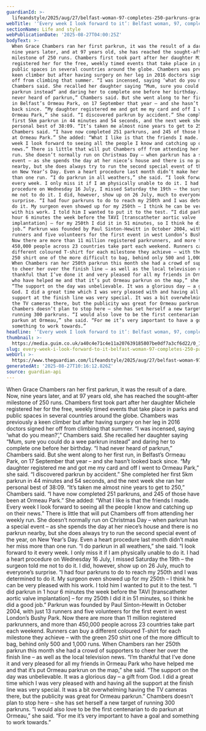 ```yaml
---
guardianId: >-
  lifeandstyle/2025/aug/27/belfast-woman-97-completes-250-parkruns-grace-chambers
webTitle: '‘Every week I look forward to it’: Belfast woman, 97, completes 250 parkruns'
sectionName: Life and style
webPublicationDate: '2025-08-27T04:00:25Z'
bodyText: >-
  When Grace Chambers ran her first parkrun, it was the result of a dare. Now,
  nine years later, and at 97 years old, she has reached the sought-after
  milestone of 250 runs. Chambers first took part after her daughter Michele
  registered her for the free, weekly timed events that take place in parks and
  public spaces in several countries around the globe. Chambers was previously a
  keen climber but after having surgery on her leg in 2016 doctors signed her
  off from climbing that summer. “I was incensed, saying ‘what do you mean?’,”
  Chambers said. She recalled her daughter saying “Mum, sure you could do a wee
  parkrun instead” and daring her to complete one before her birthday. “I had
  never heard of parkrun,” Chambers said. But she went along to her first run,
  in Belfast’s Ormeau Park, on 17 September that year – and she hasn’t looked
  back since. “My daughter registered me and got me my card and off I went to
  Ormeau Park,” she said. “I discovered parkrun by accident.” She completed her
  first 5km parkrun in 44 minutes and 54 seconds, and the next week she ran her
  personal best of 38:09. “It’s taken me almost nine years to get to 250,”
  Chambers said. “I have now completed 251 parkruns, and 245 of those have been
  at Ormeau Park.” She added: “What I like is that the friends I made. Every
  week I look forward to seeing all the people I know and catching up on their
  news.” There is little that will put Chambers off from attending her weekly
  run. She doesn’t normally run on Christmas Day – when parkrun has a special
  event – as she spends the day at her niece’s house and there is no parkrun
  nearby, but she does always try to run the second special event of the year,
  on New Year’s Day. Even a heart procedure last month didn’t make her miss more
  than one run. “I do parkrun in all weathers,” she said. “I look forward to it
  every week. I only miss it if I am physically unable to do it. I had a heart
  procedure on Wednesday 16 July, I missed Saturday the 19th – the surgeon told
  me not to do it. I did, however, show up on 26 July, much to everyone’s
  surprise. “I had four parkruns to do to reach my 250th and I was determined to
  do it. My surgeon even showed up for my 250th – I think he can be very pleased
  with his work. I told him I wanted to put it to the test. “I did parkrun in 1
  hour 6 minutes the week before the TAVI [transcatheter aortic valve
  implantation] – for my 250th I did it in 51 minutes, so I think he did a good
  job.” Parkrun was founded by Paul Sinton-Hewitt in October 2004, with just 13
  runners and five volunteers for the first event in west London’s Bushy Park.
  Now there are more than 11 million registered parkrunners, and more than
  450,000 people across 23 countries take part each weekend. Runners can buy a
  different coloured T-shirt for each milestone they achieve – with the green
  250 shirt one of the more difficult to bag, behind only 500 and 1,000 runs.
  When Chambers ran her 250th parkrun this month she had a crowd of supporters
  to cheer her over the finish line – as well as the local television news. “I’m
  thankful that I’ve done it and very pleased for all my friends in Ormeau Park
  who have helped me and that it’s put Ormeau parkrun on the map,” she said.
  “The support on the day was unbelievable. It was a glorious day – a gift from
  God. I did a great time which I was very pleased with and having all the
  support at the finish line was very special. It was a bit overwhelming having
  the TV cameras there, but the publicity was great for Ormeau parkrun.”
  Chambers doesn’t plan to stop here – she has set herself a new target of
  running 300 parkruns. “I would also love to be the first centenarian to do
  parkun at Ormeau,” she said. “For me it’s very important to have a goal and
  something to work towards.”
headline: '‘Every week I look forward to it’: Belfast woman, 97, completes 250 parkruns'
thumbnail: >-
  https://media.guim.co.uk/a40c4e71c4e11a207639185807be0df7a3cf6d22/0_115_600_480/500.jpg
slug: every-week-i-look-forward-to-it-belfast-woman-97-completes-250-parkruns
webUrl: >-
  https://www.theguardian.com/lifeandstyle/2025/aug/27/belfast-woman-97-completes-250-parkruns-grace-chambers
generatedAt: '2025-08-27T10:16:12.826Z'
source: guardian-api
---
```

When Grace Chambers ran her first parkrun, it was the result of a dare. Now, nine years later, and at 97 years old, she has reached the sought-after milestone of 250 runs. Chambers first took part after her daughter Michele registered her for the free, weekly timed events that take place in parks and public spaces in several countries around the globe. Chambers was previously a keen climber but after having surgery on her leg in 2016 doctors signed her off from climbing that summer. “I was incensed, saying ‘what do you mean?’,” Chambers said. She recalled her daughter saying “Mum, sure you could do a wee parkrun instead” and daring her to complete one before her birthday. “I had never heard of parkrun,” Chambers said. But she went along to her first run, in Belfast’s Ormeau Park, on 17 September that year – and she hasn’t looked back since. “My daughter registered me and got me my card and off I went to Ormeau Park,” she said. “I discovered parkrun by accident.” She completed her first 5km parkrun in 44 minutes and 54 seconds, and the next week she ran her personal best of 38:09. “It’s taken me almost nine years to get to 250,” Chambers said. “I have now completed 251 parkruns, and 245 of those have been at Ormeau Park.” She added: “What I like is that the friends I made. Every week I look forward to seeing all the people I know and catching up on their news.” There is little that will put Chambers off from attending her weekly run. She doesn’t normally run on Christmas Day – when parkrun has a special event – as she spends the day at her niece’s house and there is no parkrun nearby, but she does always try to run the second special event of the year, on New Year’s Day. Even a heart procedure last month didn’t make her miss more than one run. “I do parkrun in all weathers,” she said. “I look forward to it every week. I only miss it if I am physically unable to do it. I had a heart procedure on Wednesday 16 July, I missed Saturday the 19th – the surgeon told me not to do it. I did, however, show up on 26 July, much to everyone’s surprise. “I had four parkruns to do to reach my 250th and I was determined to do it. My surgeon even showed up for my 250th – I think he can be very pleased with his work. I told him I wanted to put it to the test. “I did parkrun in 1 hour 6 minutes the week before the TAVI [transcatheter aortic valve implantation] – for my 250th I did it in 51 minutes, so I think he did a good job.” Parkrun was founded by Paul Sinton-Hewitt in October 2004, with just 13 runners and five volunteers for the first event in west London’s Bushy Park. Now there are more than 11 million registered parkrunners, and more than 450,000 people across 23 countries take part each weekend. Runners can buy a different coloured T-shirt for each milestone they achieve – with the green 250 shirt one of the more difficult to bag, behind only 500 and 1,000 runs. When Chambers ran her 250th parkrun this month she had a crowd of supporters to cheer her over the finish line – as well as the local television news. “I’m thankful that I’ve done it and very pleased for all my friends in Ormeau Park who have helped me and that it’s put Ormeau parkrun on the map,” she said. “The support on the day was unbelievable. It was a glorious day – a gift from God. I did a great time which I was very pleased with and having all the support at the finish line was very special. It was a bit overwhelming having the TV cameras there, but the publicity was great for Ormeau parkrun.” Chambers doesn’t plan to stop here – she has set herself a new target of running 300 parkruns. “I would also love to be the first centenarian to do parkun at Ormeau,” she said. “For me it’s very important to have a goal and something to work towards.”
